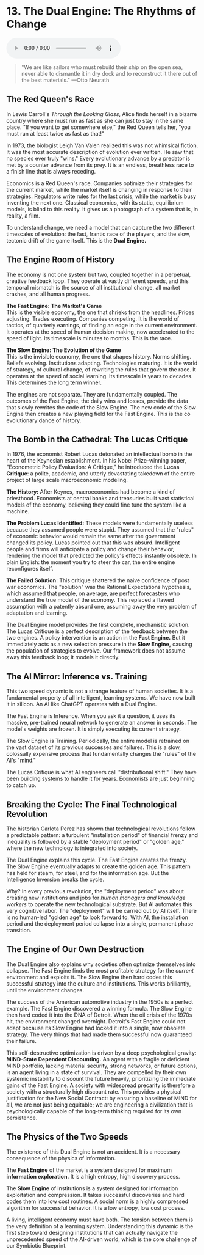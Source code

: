 # 13. The Dual Engine: The Rhythms of Change

<audio controls className="w-full mt-6">
  <source
    src="https://webstatics.ii.inc/audiobook/Chapter-13-TLE.mp3"
    type="audio/mp3"
  />
</audio>

> "We are like sailors who must rebuild their ship on the open sea, never able to dismantle it in dry dock and to reconstruct it there out of the best materials."
> —Otto Neurath

## The Red Queen's Race

In Lewis Carroll's _Through the Looking Glass_, Alice finds herself in a bizarre country where she must run as fast as she can just to stay in the same place. "If you want to get somewhere else," the Red Queen tells her, "you must run at least twice as fast as that\!"

In 1973, the biologist Leigh Van Valen realized this was not whimsical fiction. It was the most accurate description of evolution ever written. He saw that no species ever truly "wins." Every evolutionary advance by a predator is met by a counter advance from its prey. It is an endless, breathless race to a finish line that is always receding.

Economics is a Red Queen's race. Companies optimize their strategies for the current market, while the market itself is changing in response to their strategies. Regulators write rules for the last crisis, while the market is busy inventing the next one. Classical economics, with its static, equilibrium models, is blind to this reality. It gives us a photograph of a system that is, in reality, a film.

To understand change, we need a model that can capture the two different timescales of evolution: the fast, frantic race of the players, and the slow, tectonic drift of the game itself. This is the **Dual Engine.**

## The Engine Room of History

The economy is not one system but two, coupled together in a perpetual, creative feedback loop. They operate at vastly different speeds, and this temporal mismatch is the source of all institutional change, all market crashes, and all human progress.

**The Fast Engine: The Market's Game**  
This is the visible economy, the one that shrieks from the headlines. Prices adjusting. Trades executing. Companies competing. It is the world of tactics, of quarterly earnings, of finding an edge in the current environment. It operates at the speed of human decision making, now accelerated to the speed of light. Its timescale is minutes to months. This is the race.

**The Slow Engine: The Evolution of the Game**  
This is the invisible economy, the one that shapes history. Norms shifting. Beliefs evolving. Institutions adapting. Technologies maturing. It is the world of strategy, of cultural change, of rewriting the rules that govern the race. It operates at the speed of social learning. Its timescale is years to decades. This determines the long term winner.

The engines are not separate. They are fundamentally coupled. The outcomes of the Fast Engine, the daily wins and losses, provide the data that slowly rewrites the code of the Slow Engine. The new code of the Slow Engine then creates a new playing field for the Fast Engine. This is the co evolutionary dance of history.

## The Bomb in the Cathedral: The Lucas Critique

In 1976, the economist Robert Lucas detonated an intellectual bomb in the heart of the Keynesian establishment. In his Nobel Prize-winning paper, "Econometric Policy Evaluation: A Critique," he introduced the **Lucas Critique**: a polite, academic, and utterly devastating takedown of the entire project of large scale macroeconomic modeling.

**The History:** After Keynes, macroeconomics had become a kind of priesthood. Economists at central banks and treasuries built vast statistical models of the economy, believing they could fine tune the system like a machine.

**The Problem Lucas Identified:** These models were fundamentally useless because they assumed people were stupid. They assumed that the "rules" of economic behavior would remain the same after the government changed its policy. Lucas pointed out that this was absurd. Intelligent people and firms will anticipate a policy and change their behavior, rendering the model that predicted the policy's effects instantly obsolete. In plain English: the moment you try to steer the car, the entire engine reconfigures itself.

**The Failed Solution:** This critique shattered the naive confidence of post war economics. The "solution" was the Rational Expectations hypothesis, which assumed that people, on average, are perfect forecasters who understand the true model of the economy. This replaced a flawed assumption with a patently absurd one, assuming away the very problem of adaptation and learning.

The Dual Engine model provides the first complete, mechanistic solution. The Lucas Critique is a perfect description of the feedback between the two engines. A policy intervention is an action in the **Fast Engine.** But it immediately acts as a new selection pressure in the **Slow Engine,** causing the population of strategies to evolve. Our framework does not assume away this feedback loop; it models it directly.

## The AI Mirror: Inference vs. Training

This two speed dynamic is not a strange feature of human societies. It is a fundamental property of all intelligent, learning systems. We have now built it in silicon. An AI like ChatGPT operates with a Dual Engine.

The Fast Engine is Inference. When you ask it a question, it uses its massive, pre-trained neural network to generate an answer in seconds. The model's weights are frozen. It is simply executing its current strategy.

The Slow Engine is Training. Periodically, the entire model is retrained on the vast dataset of its previous successes and failures. This is a slow, colossally expensive process that fundamentally changes the "rules" of the AI's "mind."

The Lucas Critique is what AI engineers call "distributional shift." They have been building systems to handle it for years. Economists are just beginning to catch up.

## Breaking the Cycle: The Final Technological Revolution

The historian Carlota Perez has shown that technological revolutions follow a predictable pattern: a turbulent "installation period" of financial frenzy and inequality is followed by a stable "deployment period" or "golden age," where the new technology is integrated into society.

The Dual Engine explains this cycle. The Fast Engine creates the frenzy. The Slow Engine eventually adapts to create the golden age. This pattern has held for steam, for steel, and for the information age. But the Intelligence Inversion breaks the cycle.

Why? In every previous revolution, the "deployment period" was about creating new institutions and jobs for _human managers and knowledge workers_ to operate the new technological substrate. But AI automates this very cognitive labor. The "deployment" will be carried out by AI itself. There is no human-led "golden age" to look forward to. With AI, the installation period and the deployment period collapse into a single, permanent phase transition.

## The Engine of Our Own Destruction

The Dual Engine also explains why societies often optimize themselves into collapse. The Fast Engine finds the most profitable strategy for the _current_ environment and exploits it. The Slow Engine then hard codes this successful strategy into the culture and institutions. This works brilliantly, until the environment changes.

The success of the American automotive industry in the 1950s is a perfect example. The Fast Engine discovered a winning formula. The Slow Engine then hard coded it into the DNA of Detroit. When the oil crisis of the 1970s hit, the environment changed overnight. Detroit's Fast Engine could not adapt because its Slow Engine had locked it into a single, now obsolete strategy. The very things that had made them successful now guaranteed their failure.

This self-destructive optimization is driven by a deep psychological gravity: **MIND-State Dependent Discounting.** An agent with a fragile or deficient MIND portfolio, lacking material security, strong networks, or future options, is an agent living in a state of survival. They are compelled by their own systemic instability to discount the future heavily, prioritizing the immediate gains of the Fast Engine. A society with widespread precarity is therefore a society with a structurally high discount rate. This provides a physical justification for the New Social Contract: by ensuring a baseline of MIND for all, we are not just being equitable; we are engineering a civilization that is psychologically capable of the long-term thinking required for its own persistence.

## The Physics of the Two Speeds

The existence of this Dual Engine is not an accident. It is a necessary consequence of the physics of information.

The **Fast Engine** of the market is a system designed for maximum **information exploration.** It is a high entropy, high discovery process.

The **Slow Engine** of institutions is a system designed for information exploitation and compression. It takes successful discoveries and hard codes them into low cost routines. A social norm is a highly compressed algorithm for successful behavior. It is a low entropy, low cost process.

A living, intelligent economy must have both. The tension between them is the very definition of a learning system. Understanding this dynamic is the first step toward designing institutions that can actually navigate the unprecedented speed of the AI-driven world, which is the core challenge of our Symbiotic Blueprint.
